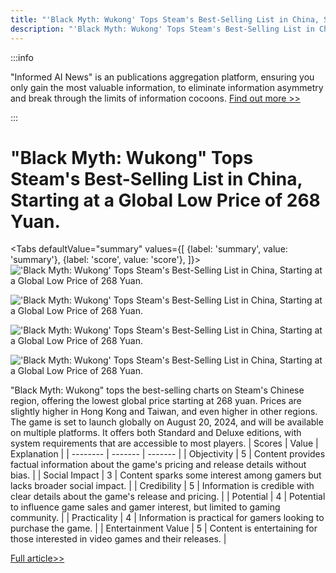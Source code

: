 ```yaml
---
title: "'Black Myth: Wukong' Tops Steam's Best-Selling List in China, Starting at a Global Low Price of 268 Yuan."
description: "'Black Myth: Wukong' Tops Steam's Best-Selling List in China, Starting at a Global Low Price of 268 Yuan."
---
```



:::info

"Informed AI News" is an publications aggregation platform, ensuring you only gain the most valuable information, to eliminate information asymmetry and break through the limits of information cocoons.  [Find out more >>](/)

:::

# "Black Myth: Wukong" Tops Steam's Best-Selling List in China, Starting at a Global Low Price of 268 Yuan.


<Tabs
	defaultValue="summary"
	values={[
	{label: 'summary', value: 'summary'},
	{label: 'score', value: 'score'},
]}>
<TabItem value="summary">
<img
  src="https://image.informedainews.com/2024/06/Vid-IVV-1717983486-0.jpg"
  alt="'Black Myth: Wukong' Tops Steam's Best-Selling List in China, Starting at a Global Low Price of 268 Yuan."
/>

<img
  src="https://image.informedainews.com/2024/06/Vid-KwL-1717983486-1.jpg"
  alt="'Black Myth: Wukong' Tops Steam's Best-Selling List in China, Starting at a Global Low Price of 268 Yuan."
/>

<img
  src="https://image.informedainews.com/2024/06/Vid-Gk6-1717983486-2.jpg"
  alt="'Black Myth: Wukong' Tops Steam's Best-Selling List in China, Starting at a Global Low Price of 268 Yuan."
/>

<img
  src="https://image.informedainews.com/2024/06/Vid-9Xt-1717983486-3.jpg"
  alt="'Black Myth: Wukong' Tops Steam's Best-Selling List in China, Starting at a Global Low Price of 268 Yuan."
/>



"Black Myth: Wukong" tops the best-selling charts on Steam's Chinese region, offering the lowest global price starting at 268 yuan. Prices are slightly higher in Hong Kong and Taiwan, and even higher in other regions. The game is set to launch globally on August 20, 2024, and will be available on multiple platforms. It offers both Standard and Deluxe editions, with system requirements that are accessible to most players.
</TabItem>
<TabItem value="score">
	| Scores     | Value   | Explanation |
	| -------- | ------- | ------- |
	| Objectivity  | 5    | Content provides factual information about the game's pricing and release details without bias.    |
	| Social Impact | 3     | Content sparks some interest among gamers but lacks broader social impact.    |
	| Credibility    | 5    | Information is credible with clear details about the game's release and pricing.    |
	| Potential    | 4    | Potential to influence game sales and gamer interest, but limited to gaming community.    |
	| Practicality    | 4    | Information is practical for gamers looking to purchase the game.    |
	| Entertainment Value    | 5    | Content is entertaining for those interested in video games and their releases.    |
</TabItem>
</Tabs>

[Full article>>](https://www.cnbeta.com.tw/articles/game/1434107.htm)
